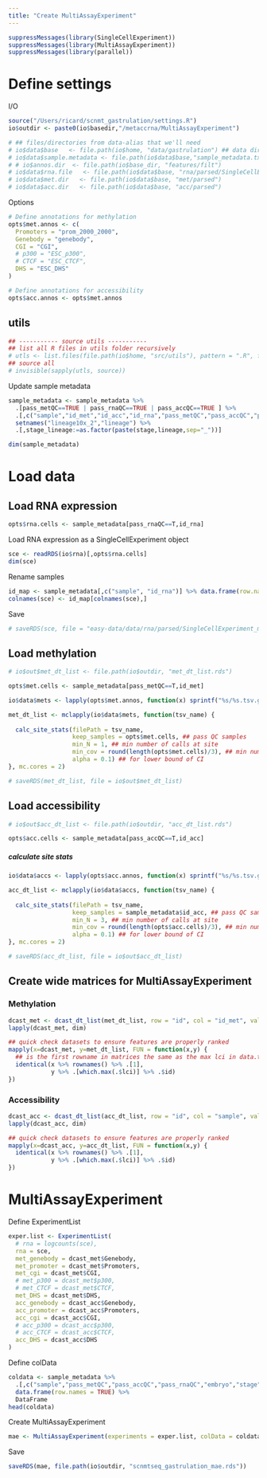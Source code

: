 ```yaml
---
title: "Create MultiAssayExperiment"
---
```


```r
suppressMessages(library(SingleCellExperiment))
suppressMessages(library(MultiAssayExperiment))
suppressMessages(library(parallel))
```

# Define settings

I/O
```r
source("/Users/ricard/scnmt_gastrulation/settings.R")
io$outdir <- paste0(io$basedir,"/metaccrna/MultiAssayExperiment")
```

```r
# ## files/directories from data-alias that we'll need
# io$data$base   <- file.path(io$home, "data/gastrulation") ## data dir
# io$data$sample.metadata <- file.path(io$data$base,"sample_metadata.txt")
# # io$annos.dir  <- file.path(io$base_dir, "features/filt")
# io$data$rna.file   <- file.path(io$data$base, "rna/parsed/SingleCellExperiment.rds")
# io$data$met.dir   <- file.path(io$data$base, "met/parsed")
# io$data$acc.dir   <- file.path(io$data$base, "acc/parsed")
```

Options
```r
# Define annotations for methylation
opts$met.annos <- c(
  Promoters = "prom_2000_2000",
  Genebody = "genebody",
  CGI = "CGI",
  # p300 = "ESC_p300",
  # CTCF = "ESC_CTCF",
  DHS = "ESC_DHS"
)

# Define annotations for accessibility
opts$acc.annos <- opts$met.annos
```

## utils

```r
## ----------- source utils ----------- 
## list all R files in utils folder recursively
# utls <- list.files(file.path(io$home, "src/utils"), pattern = ".R", full.names = TRUE, recursive = TRUE)
## source all
# invisible(sapply(utls, source))
```

Update sample metadata
```r
sample_metadata <- sample_metadata %>% 
  .[pass_metQC==TRUE | pass_rnaQC==TRUE | pass_accQC==TRUE ] %>% 
  .[,c("sample","id_met","id_acc","id_rna","pass_metQC","pass_accQC","pass_rnaQC","embryo","stage","lineage10x_2")] %>%
  setnames("lineage10x_2","lineage") %>%
  .[,stage_lineage:=as.factor(paste(stage,lineage,sep="_"))]

dim(sample_metadata)
```

# Load data

## Load RNA expression

```r
opts$rna.cells <- sample_metadata[pass_rnaQC==T,id_rna]
```

Load RNA expression as a SingleCellExperiment object
```r
sce <- readRDS(io$rna)[,opts$rna.cells]
dim(sce)
```

Rename samples
```r
id_map <- sample_metadata[,c("sample", "id_rna")] %>% data.frame(row.names = 2)
colnames(sce) <- id_map[colnames(sce),]
```

Save
```r
# saveRDS(sce, file = "easy-data/data/rna/parsed/SingleCellExperiment_matching-cells.rds")
```

## Load methylation

```r
# io$out$met_dt_list <- file.path(io$outdir, "met_dt_list.rds")
```

```r
opts$met.cells <- sample_metadata[pass_metQC==T,id_met]
```

```r
io$data$mets <- lapply(opts$met.annos, function(x) sprintf("%s/%s.tsv.gz", io$met_data_parsed, x))

met_dt_list <- mclapply(io$data$mets, function(tsv_name) {
  
  calc_site_stats(filePath = tsv_name,
                  keep_samples = opts$met.cells, ## pass QC samples
                  min_N = 1, ## min number of calls at site
                  min_cov = round(length(opts$met.cells)/3), ## min number of cells
                  alpha = 0.1) ## for lower bound of CI
}, mc.cores = 2)
```

```r
# saveRDS(met_dt_list, file = io$out$met_dt_list)
```

## Load accessibility

```r
# io$out$acc_dt_list <- file.path(io$outdir, "acc_dt_list.rds")
```

```r
opts$acc.cells <- sample_metadata[pass_accQC==T,id_acc]
```

##### calculate site stats

```r
io$data$accs <- lapply(opts$acc.annos, function(x) sprintf("%s/%s.tsv.gz", io$acc_data_parsed, x))

acc_dt_list <- mclapply(io$data$accs, function(tsv_name) {
  
  calc_site_stats(filePath = tsv_name,
                  keep_samples = sample_metadata$id_acc, ## pass QC samples
                  min_N = 3, ## min number of calls at site
                  min_cov = round(length(opts$acc.cells)/3), ## min number of cells
                  alpha = 0.1) ## for lower bound of CI
}, mc.cores = 2)
```

```r
# saveRDS(acc_dt_list, file = io$out$acc_dt_list)
```


## Create wide matrices for MultiAssayExperiment

### Methylation

```r
dcast_met <- dcast_dt_list(met_dt_list, row = "id", col = "id_met", value.var = "rate")
lapply(dcast_met, dim)
```

```r
## quick check datasets to ensure features are properly ranked
mapply(x=dcast_met, y=met_dt_list, FUN = function(x,y) {
  ## is the first rowname in matrices the same as the max lci in data.table?
  identical(x %>% rownames() %>% .[1],
            y %>% .[which.max(.$lci)] %>% .$id)
})
```

### Accessibility

```r
dcast_acc <- dcast_dt_list(acc_dt_list, row = "id", col = "sample", value.var = "rate")
lapply(dcast_acc, dim)
```

```r
## quick check datasets to ensure features are properly ranked
mapply(x=dcast_acc, y=acc_dt_list, FUN = function(x,y) {
  identical(x %>% rownames() %>% .[1],
            y %>% .[which.max(.$lci)] %>% .$id)
})
```


# MultiAssayExperiment

Define ExperimentList
```r
exper.list <- ExperimentList(
  # rna = logcounts(sce),
  rna = sce,
  met_genebody = dcast_met$Genebody,
  met_promoter = dcast_met$Promoters,
  met_cgi = dcast_met$CGI,
  # met_p300 = dcast_met$p300,
  # met_CTCF = dcast_met$CTCF,
  met_DHS = dcast_met$DHS,
  acc_genebody = dcast_acc$Genebody,
  acc_promoter = dcast_acc$Promoters,
  acc_cgi = dcast_acc$CGI,
  # acc_p300 = dcast_acc$p300,
  # acc_CTCF = dcast_acc$CTCF,
  acc_DHS = dcast_acc$DHS
)
```

Define colData
```r
coldata <- sample_metadata %>%
  .[,c("sample","pass_metQC","pass_accQC","pass_rnaQC","embryo","stage","lineage")] %>% 
  data.frame(row.names = TRUE) %>% 
  DataFrame
head(coldata)
```

Create MultiAssayExperiment
```r
mae <- MultiAssayExperiment(experiments = exper.list, colData = coldata)
```

Save
```r
saveRDS(mae, file.path(io$outdir, "scnmtseq_gastrulation_mae.rds"))
```

